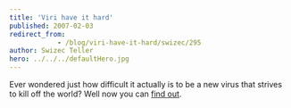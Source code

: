 ```yaml
---
title: 'Viri have it hard'
published: 2007-02-03
redirect_from: 
            - /blog/viri-have-it-hard/swizec/295
author: Swizec Teller
hero: ../../../defaultHero.jpg
---
```

Ever wondered just how difficult it actually is to be a new virus that strives to kill off the world? Well now you can [find out](http://www.newgrounds.com/portal/view/360724).